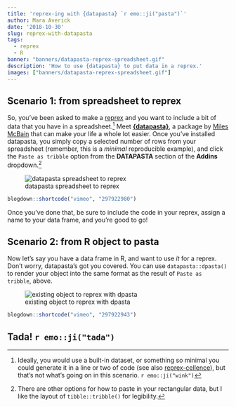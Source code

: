 ```yaml
---
title: 'reprex-ing with {datapasta} `r emo::ji("pasta")`'
author: Mara Averick
date: '2018-10-30'
slug: reprex-with-datapasta
tags:
  - reprex
  - R
banner: "banners/datapasta-reprex-spreadsheet.gif"
description: 'How to use {datapasta} to put data in a reprex.'
images: ["banners/datapasta-reprex-spreadsheet.gif"]
---
```


## Scenario 1: from spreadsheet to reprex

So, you've been asked to make a [reprex](https://reprex.tidyverse.org/) and you want to include a bit of data that you have in a spreadsheet.[^1] Meet [**{datapasta}**](https://github.com/MilesMcBain/datapasta), a package by [Miles McBain](https://milesmcbain.xyz/) that can make your life a whole lot easier. Once you've installed datapasta, you simply copy a selected number of rows from your spreadsheet (remember, this is a _minimal_ reproducible example), and click the `Paste as tribble` option from the **DATAPASTA** section of the **Addins** dropdown.[^2] 

![datapasta spreadsheet to reprex](https://i.imgur.com/bmUetc2.gif)

```r
blogdown::shortcode("vimeo", "297922980")
```

Once you've done that, be sure to include the code in your reprex, assign a name to your data frame, and you're good to go!

## Scenario 2: from R object to pasta

Now let's say you have a data frame in R, and want to use _it_ for a reprex. Don't worry, datapasta's got you covered. You can use `datapasta::dpasta()` to render your object into the same format as the result of `Paste as tribble`, above.

![existing object to reprex with dpasta](https://i.imgur.com/xPOpYDM.gif)

```r
blogdown::shortcode("vimeo", "297922943")
```


## Tada! `r emo::ji("tada")`


[^1]: Ideally, you would use a built-in dataset, or something so minimal you could generate it in a line or two of code (see also [reprex-cellence](https://maraaverick.rbind.io/2018/06/reprexcellence/)), but that's not what's going on in this scenario. `r emo::ji("wink")`  
[^2]: There are other options for how to paste in your rectangular data, but I like the layout of `tibble::tribble()` for legibility.  
